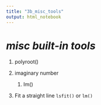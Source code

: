 ---
title: "3b_misc_tools"
output: html_notebook
---

# ***misc built-in tools***

1. polyroot()  

1. imaginary number
    1. Im()
    
1. Fit a straight line
    `lsfit()` or `lm()`